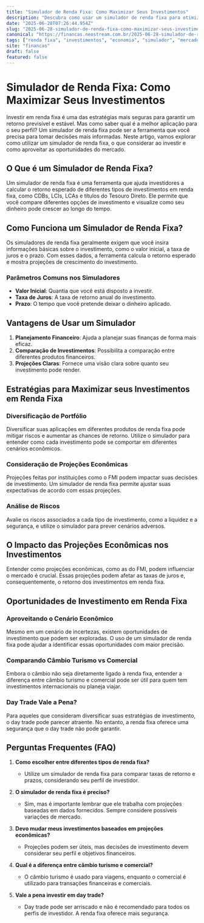 ```yaml
---
title: "Simulador de Renda Fixa: Como Maximizar Seus Investimentos"
description: "Descubra como usar um simulador de renda fixa para otimizar seus investimentos, entender projeções econômicas e explorar oportunidades de mercado."
date: "2025-06-28T07:26:44.954Z"
slug: "2025-06-28-simulador-de-renda-fixa-como-maximizar-seus-investimentos"
canonical: "https://financas.neostream.com.br/2025-06-28-simulador-de-renda-fixa-como-maximizar-seus-investimentos"
tags: ["renda fixa", "investimentos", "economia", "simulador", "mercado financeiro"]
site: "financas"
draft: false
featured: false
---
```


# Simulador de Renda Fixa: Como Maximizar Seus Investimentos

Investir em renda fixa é uma das estratégias mais seguras para garantir um retorno previsível e estável. Mas como saber qual é a melhor aplicação para o seu perfil? Um simulador de renda fixa pode ser a ferramenta que você precisa para tomar decisões mais informadas. Neste artigo, vamos explorar como utilizar um simulador de renda fixa, o que considerar ao investir e como aproveitar as oportunidades do mercado.

## O Que é um Simulador de Renda Fixa?

Um simulador de renda fixa é uma ferramenta que ajuda investidores a calcular o retorno esperado de diferentes tipos de investimentos em renda fixa, como CDBs, LCIs, LCAs e títulos do Tesouro Direto. Ele permite que você compare diferentes opções de investimento e visualize como seu dinheiro pode crescer ao longo do tempo.

## Como Funciona um Simulador de Renda Fixa?

Os simuladores de renda fixa geralmente exigem que você insira informações básicas sobre o investimento, como o valor inicial, a taxa de juros e o prazo. Com esses dados, a ferramenta calcula o retorno esperado e mostra projeções de crescimento do investimento.

### Parâmetros Comuns nos Simuladores

- **Valor Inicial**: Quantia que você está disposto a investir.
- **Taxa de Juros**: A taxa de retorno anual do investimento.
- **Prazo**: O tempo que você pretende deixar o dinheiro aplicado.

## Vantagens de Usar um Simulador

1. **Planejamento Financeiro**: Ajuda a planejar suas finanças de forma mais eficaz.
2. **Comparação de Investimentos**: Possibilita a comparação entre diferentes produtos financeiros.
3. **Projeções Claras**: Fornece uma visão clara sobre quanto seu investimento pode render.

## Estratégias para Maximizar seus Investimentos em Renda Fixa

### Diversificação de Portfólio

Diversificar suas aplicações em diferentes produtos de renda fixa pode mitigar riscos e aumentar as chances de retorno. Utilize o simulador para entender como cada investimento pode se comportar em diferentes cenários econômicos.

### Consideração de Projeções Econômicas

Projeções feitas por instituições como o FMI podem impactar suas decisões de investimento. Um simulador de renda fixa permite ajustar suas expectativas de acordo com essas projeções.

### Análise de Riscos

Avalie os riscos associados a cada tipo de investimento, como a liquidez e a segurança, e utilize o simulador para prever cenários adversos.

## O Impacto das Projeções Econômicas nos Investimentos

Entender como projeções econômicas, como as do FMI, podem influenciar o mercado é crucial. Essas projeções podem afetar as taxas de juros e, consequentemente, o retorno dos investimentos em renda fixa.

## Oportunidades de Investimento em Renda Fixa

### Aproveitando o Cenário Econômico

Mesmo em um cenário de incertezas, existem oportunidades de investimento que podem ser exploradas. O uso de um simulador de renda fixa pode ajudar a identificar essas oportunidades com maior precisão.

### Comparando Câmbio Turismo vs Comercial

Embora o câmbio não seja diretamente ligado à renda fixa, entender a diferença entre câmbio turismo e comercial pode ser útil para quem tem investimentos internacionais ou planeja viajar.

### Day Trade Vale a Pena?

Para aqueles que consideram diversificar suas estratégias de investimento, o day trade pode parecer atraente. No entanto, a renda fixa oferece uma segurança que o day trade não pode garantir.

## Perguntas Frequentes (FAQ)

1. **Como escolher entre diferentes tipos de renda fixa?**
   - Utilize um simulador de renda fixa para comparar taxas de retorno e prazos, considerando seu perfil de investidor.

2. **O simulador de renda fixa é preciso?**
   - Sim, mas é importante lembrar que ele trabalha com projeções baseadas em dados fornecidos. Sempre considere possíveis variações de mercado.

3. **Devo mudar meus investimentos baseados em projeções econômicas?**
   - Projeções podem ser úteis, mas decisões de investimento devem considerar seu perfil e objetivos financeiros.

4. **Qual é a diferença entre câmbio turismo e comercial?**
   - O câmbio turismo é usado para viagens, enquanto o comercial é utilizado para transações financeiras e comerciais.

5. **Vale a pena investir em day trade?**
   - Day trade pode ser arriscado e não é recomendado para todos os perfis de investidor. A renda fixa oferece mais segurança.